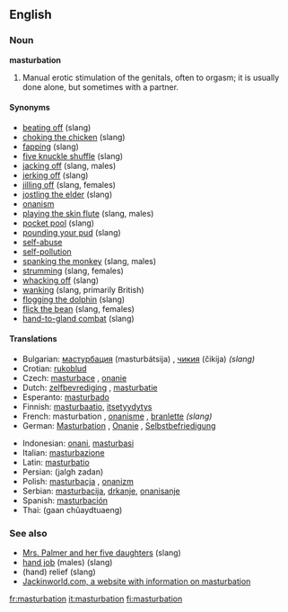==English==

===Noun===
'''masturbation'''
{{wikipedia}}

#Manual erotic stimulation of the genitals, often to orgasm; it is usually done alone, but sometimes with a partner.

====Synonyms====
*[[beating off]] (slang)
*[[choking the chicken]] (slang)
*[[fapping]] (slang)
*[[five knuckle shuffle]] (slang)
*[[jacking off]] (slang, males)
*[[jerking off]] (slang)
*[[jilling off]] (slang, females)
*[[jostling the elder]] (slang)
*[[onanism]]
*[[playing the skin flute]] (slang, males)
*[[pocket pool]] (slang)
*[[pounding your pud]] (slang)
*[[self-abuse]]
*[[self-pollution]]
*[[spanking the monkey]] (slang, males)
*[[strumming]] (slang, females)
*[[whacking off]] (slang)
*[[wanking]] (slang, primarily British)
*[[flogging the dolphin]] (slang)
*[[flick the bean]] (slang, females)
*[[hand-to-gland combat]] (slang)

====Translations====
{{top}}
*Bulgarian: [[мастурбация]] (masturbátsija) {{f}}, [[чикия]] (čikija) {{f}} ''(slang)''
*Crotian: [[rukoblud]] {{f}}
*Czech: [[masturbace]] {{f}}, [[onanie]] {{f}} 
*Dutch: [[zelfbevrediging]] {{f}}, [[masturbatie]] {{f}}
*Esperanto: [[masturbado]]
*Finnish: [[masturbaatio]], [[itsetyydytys]]
*French: masturbation {{f}}, [[onanisme]] {{m}}, [[branlette]] {{f}} ''(slang)''
*German: [[Masturbation]] {{f}}, [[Onanie]] {{f}}, [[Selbstbefriedigung]] {{f}}
{{mid}}
*Indonesian: [[onani]], [[masturbasi]]
*Italian: [[masturbazione]] {{f}}
*Latin: [[masturbatio]] {{f}}
*Persian: {{FAchar|[[جلق زدن]]}} (jalgh zadan)
*Polish: [[masturbacja]] {{f}}, [[onanizm]] {{m}}
*Serbian: [[masturbacija]], [[drkanje]], [[onanisanje]] {{f}}
*Spanish: [[masturbación]] {{f}}
*Thai: {{THchar|[[การช่วยตัวเอง]]}} (gaan chûaydtuaeng)
{{bottom}}

===See also===
* [[Mrs. Palmer and her five daughters]] (slang)
* [[hand job]] (males) (slang)
* (hand) relief (slang)
* [http://www.jackinworld.com/ Jackinworld.com, a website with information on masturbation]

[[fr:masturbation]]
[[it:masturbation]]
[[fi:masturbation]]